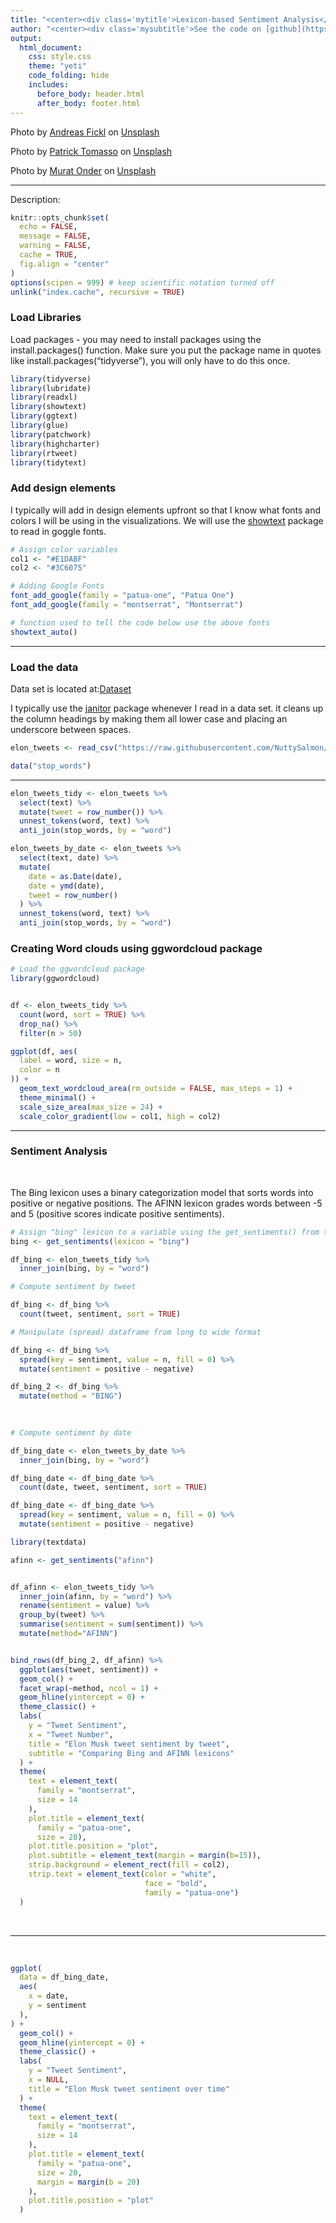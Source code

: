 ```yaml
---
title: "<center><div class='mytitle'>Lexicon-based Sentiment Analysis</div></center>"
author: "<center><div class='mysubtitle'>See the code on [github](https://github.com/Barnes7599/sentiment_analysis).</div></center>"
output:
  html_document:
    css: style.css
    theme: "yeti"
    code_folding: hide
    includes:
      before_body: header.html
      after_body: footer.html
---
```



<div class="mycontent">


<!-- <center> -->
<!-- ![](https://github.com/Barnes7599/DCServiceRequests311/blob/main/311.png?raw=true) -->
<!-- </center> -->

Photo by <a href="https://unsplash.com/@afafa?utm_source=unsplash&utm_medium=referral&utm_content=creditCopyText">Andreas Fickl</a> on <a href="https://unsplash.com/s/photos/text?utm_source=unsplash&utm_medium=referral&utm_content=creditCopyText">Unsplash</a>
  

Photo by <a href="https://unsplash.com/@impatrickt?utm_source=unsplash&utm_medium=referral&utm_content=creditCopyText">Patrick Tomasso</a> on <a href="https://unsplash.com/s/photos/text?utm_source=unsplash&utm_medium=referral&utm_content=creditCopyText">Unsplash</a>

Photo by <a href="https://unsplash.com/@muratodr?utm_source=unsplash&utm_medium=referral&utm_content=creditCopyText">Murat Onder</a> on <a href="https://unsplash.com/s/photos/text?utm_source=unsplash&utm_medium=referral&utm_content=creditCopyText">Unsplash</a>
  
  

---

Description: 


```r
knitr::opts_chunk$set(
  echo = FALSE,
  message = FALSE,
  warning = FALSE,
  cache = TRUE,
  fig.align = "center"
)
options(scipen = 999) # keep scientific notation turned off
unlink("index.cache", recursive = TRUE)
```


<h3> **Load Libraries** </h3>

Load packages - you may need to install packages using the install.packages() function. Make sure you put the package name in quotes like install.packages("tidyverse"), you will only have to do this once. 

```r

library(tidyverse)
library(lubridate)
library(readxl)
library(showtext)
library(ggtext)
library(glue)
library(patchwork)
library(highcharter)
library(rtweet)
library(tidytext)
```


<h3> **Add design elements** </h3>

I typically will add in design elements upfront so that I know what fonts and colors I will be using in the visualizations. We will use the [showtext](https://github.com/yixuan/showtext) package to read in goggle fonts.

```r

# Assign color variables
col1 <- "#E1DABF"
col2 <- "#3C6075"

# Adding Google Fonts
font_add_google(family = "patua-one", "Patua One")
font_add_google(family = "montserrat", "Montserrat")

# function used to tell the code below use the above fonts
showtext_auto()
```

---


<h3> **Load the data** </h3>


Data set is located at:[Dataset](https://opendata.dc.gov/datasets/311-city-service-requests-in-2022/explore?location=39.982830%2C-78.566945%2C8.99&showTable=true) <br>

I typically use the [janitor](https://github.com/sfirke/janitor) package whenever I read in a data set. it cleans up the column headings by making them all lower case and placing an underscore between spaces.

```r

elon_tweets <- read_csv("https://raw.githubusercontent.com/NuttySalmon/Elon-Musk-Tweets-VS-Tesla-Stock/master/tweets.csv")

data("stop_words")
```

---


```r

elon_tweets_tidy <- elon_tweets %>%
  select(text) %>%
  mutate(tweet = row_number()) %>%
  unnest_tokens(word, text) %>%
  anti_join(stop_words, by = "word")

elon_tweets_by_date <- elon_tweets %>%
  select(text, date) %>%
  mutate(
    date = as.Date(date),
    date = ymd(date),
    tweet = row_number()
  ) %>%
  unnest_tokens(word, text) %>%
  anti_join(stop_words, by = "word")

```

<h3> **Creating Word clouds using ggwordcloud package** </h3>

```r

# Load the ggwordcloud package
library(ggwordcloud)


df <- elon_tweets_tidy %>%
  count(word, sort = TRUE) %>%
  drop_na() %>%
  filter(n > 50)

ggplot(df, aes(
  label = word, size = n,
  color = n
)) +
  geom_text_wordcloud_area(rm_outside = FALSE, max_steps = 1) +
  theme_minimal() +
  scale_size_area(max_size = 24) +
  scale_color_gradient(low = col1, high = col2)

```

---

<h3>**Sentiment Analysis**</h3>
<br>

The Bing lexicon uses a binary categorization model that sorts words into positive or negative positions. The AFINN lexicon grades words between -5 and 5 (positive scores indicate positive sentiments).

```r
# Assign "bing" lexicon to a variable using the get_sentiments() from the tidytext package
bing <- get_sentiments(lexicon = "bing")

df_bing <- elon_tweets_tidy %>%
  inner_join(bing, by = "word")

# Compute sentiment by tweet

df_bing <- df_bing %>%
  count(tweet, sentiment, sort = TRUE)

# Manipulate (spread) dataframe from long to wide format

df_bing <- df_bing %>%
  spread(key = sentiment, value = n, fill = 0) %>%
  mutate(sentiment = positive - negative)

df_bing_2 <- df_bing %>%
  mutate(method = "BING")
  

  
# Compute sentiment by date

df_bing_date <- elon_tweets_by_date %>%
  inner_join(bing, by = "word")

df_bing_date <- df_bing_date %>%
  count(date, tweet, sentiment, sort = TRUE)

df_bing_date <- df_bing_date %>%
  spread(key = sentiment, value = n, fill = 0) %>%
  mutate(sentiment = positive - negative)


```


```r
library(textdata)

afinn <- get_sentiments("afinn")


df_afinn <- elon_tweets_tidy %>%
  inner_join(afinn, by = "word") %>% 
  rename(sentiment = value) %>% 
  group_by(tweet) %>% 
  summarise(sentiment = sum(sentiment)) %>% 
  mutate(method="AFINN")


bind_rows(df_bing_2, df_afinn) %>% 
  ggplot(aes(tweet, sentiment)) + 
  geom_col() + 
  facet_wrap(~method, ncol = 1) +
  geom_hline(yintercept = 0) +
  theme_classic() +
  labs(
    y = "Tweet Sentiment",
    x = "Tweet Number",
    title = "Elon Musk tweet sentiment by tweet",
    subtitle = "Comparing Bing and AFINN lexicons"
  ) +
  theme(
    text = element_text(
      family = "montserrat",
      size = 14
    ),
    plot.title = element_text(
      family = "patua-one",
      size = 20),
    plot.title.position = "plot",
    plot.subtitle = element_text(margin = margin(b=15)),
    strip.background = element_rect(fill = col2),
    strip.text = element_text(color = "white",
                              face = "bold",
                              family = "patua-one")
  )


```

<br>

---

<br>

```r

ggplot(
  data = df_bing_date,
  aes(
    x = date,
    y = sentiment
  ),
) +
  geom_col() +
  geom_hline(yintercept = 0) +
  theme_classic() +
  labs(
    y = "Tweet Sentiment",
    x = NULL,
    title = "Elon Musk tweet sentiment over time"
  ) +
  theme(
    text = element_text(
      family = "montserrat",
      size = 14
    ),
    plot.title = element_text(
      family = "patua-one",
      size = 20,
      margin = margin(b = 20)
    ),
    plot.title.position = "plot"
  )


```

